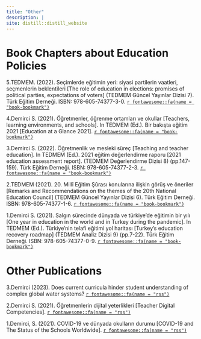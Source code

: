 ```yaml
---
title: "Other"
description: |
site: distill::distill_website
---
```



# Book Chapters about Education Policies

5.TEDMEM. (2022). Seçimlerde eğitimin yeri: siyasi partilerin vaatleri, seçmenlerin beklentileri [The role of education in elections: promises of political parties, expectations of voters] (TEDMEM Güncel Yayınlar Dizisi 7). Türk Eğitim Derneği. ISBN: 978-605-74377-3-0. [`r fontawesome::fa(name = "book-bookmark")`](https://tedmem.org/yayinlar-detay/seci-mlerde-egi-ti-mi-n-yeri-si-yasi-parti-leri-n-vaatleri-secmenleri-n-beklenti-leri) 


4.Demirci S. (2021). Öğretmenler, öğrenme ortamları ve okullar [Teachers, learning environments, and schools]. In TEDMEM (Ed.). Bir bakışta eğitim 2021 [Education at a Glance 2021]. [`r fontawesome::fa(name = "book-bookmark")`](https://tedmem.org/yazilar-detay/bir-bakista-egitim-2021) 

3.Demirci S. (2022). Öğretmenlik ve mesleki süreç [Teaching and teacher education]. In TEDMEM (Ed.). 2021 eğitim değerlendirme raporu [2021 education assessment report]. (TEDMEM Değerlendirme Dizisi 8) (pp.147-159). Türk Eğitim Derneği. ISBN: 978-605-74377-2-3. [`r fontawesome::fa(name = "book-bookmark")`](https://tedmem.org/yayinlar-detay/2021-egi-ti-m-degerlendi-rme-raporu) 


2.TEDMEM (2021). 20. Millî Eğitim Şûrası konularına ilişkin görüş ve öneriler [Remarks and Recommendations on the themes of the 20th National Education Council] (TEDMEM Güncel Yayınlar Dizisi 6). Türk Eğitim Derneği. ISBN: 978-605-74377-1-6. [`r fontawesome::fa(name = "book-bookmark")`](https://tedmem.org/yayinlar-detay/20-mi-lli-egi-ti-m-surasi-konularina-i-li-ski-n-gorus-ve-oneri-ler)  


1.Demirci S. (2021). Salgın sürecinde dünyada ve türkiye’de eğitimin bir yılı [One year in education in the world and in Turkey during the pandemic]. In TEDMEM (Ed.). Türkiye’nin telafi eğitimi yol haritası [Turkey's education recovery roadmap] (TEDMEM Analiz Dizisi 9) (pp.7-22). Türk Eğitim Derneği. ISBN: 978-605-74377-0-9. [`r fontawesome::fa(name = "book-bookmark")`](https://tedmem.org/yayinlar-detay/turki-ye-ni-n-telafi-egi-ti-mi-yol-hari-tasi ) 


# Other Publications

3.Demirci (2023). Does current curricula hinder student understanding of complex global water systems? [`r fontawesome::fa(name = "rss")`](https://blog.eera-ecer.de/complex-global-water-systems/) 


2.Demirci S. (2021). Öğretmenlerin dijital yeterlikleri [Teacher Digital Competencies]. [`r fontawesome::fa(name = "rss")`](https://tedmem.org/yazilar-detay/ogretmen-dijital-yeterlikleri) 


1.Demirci, S. (2021). COVID-19 ve dünyada okulların durumu [COVID-19 and The Status of the Schools Worldwide]. [`r fontawesome::fa(name = "rss")`](https://tedmem.org/yazilar-detay/covid-19-ve-dunyada-okullarin-durumu) 

